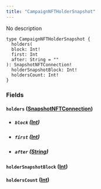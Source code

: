 ```yaml
---
title: "CampaignNFTHolderSnapshot"
---
```


No description

```
type CampaignNFTHolderSnapshot {
  holders(
  block: Int!
  first: Int
  after: String = ""
): SnapshotNFTConnection!
  holderSnapshotBlock: Int!
  holdersCount: Int!
}

```

### Fields[](#fields "Direct link to heading")

#### `holders` ([SnapshotNFTConnection](/developer/graphql-api/references/objects/snapshot-nftconnection))[](#holders-snapshotnftconnection "Direct link to heading")

* ##### `block` ([Int](/developer/graphql-api/references/scalars/int))[](#block-int "Direct link to heading")
* ##### `first` ([Int](/developer/graphql-api/references/scalars/int))[](#first-int "Direct link to heading")
* ##### `after` ([String](/developer/graphql-api/references/scalars/string))[](#after-string "Direct link to heading")

#### `holderSnapshotBlock` ([Int](/developer/graphql-api/references/scalars/int))[](#holdersnapshotblock-int "Direct link to heading")

#### `holdersCount` ([Int](/developer/graphql-api/references/scalars/int))[](#holderscount-int "Direct link to heading")
